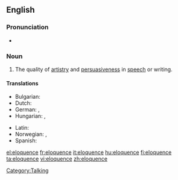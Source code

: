 ==English==

===Pronunciation===
* {{IPA|/'ɛləkwəns/}}

===Noun===
{{en-noun|-}}

# The quality of [[artistry]] and [[persuasive]]ness in [[speech]] or writing.

====Translations====
{{trans-top|the quality of artistry and persuasiveness in speech or writing}}
* Bulgarian: {{t+|bg|красноречие|n|sc=Cyrl}}
* Dutch: {{t+|nl|welbespraaktheid|f}}
* German: {{t-|de|Redegewandtheit|f}}, {{t+|de|Eloquenz|f}}
* Hungarian: {{t+|hu|ékesszólás}}, {{t|hu|beszédkészség}}
{{trans-mid}}
* Latin: {{t-|la|facundia|f|alt=fācundia}}
* Norwegian: {{t-|no|veltalenhet|m}}, {{t-|no|språkferdighet|m}}
* Spanish: {{t+|es|elocuencia|f}}
{{trans-bottom}}

[[Category:Talking]]

[[el:eloquence]]
[[fr:eloquence]]
[[it:eloquence]]
[[hu:eloquence]]
[[fi:eloquence]]
[[ta:eloquence]]
[[vi:eloquence]]
[[zh:eloquence]]